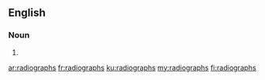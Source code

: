 ==English==

===Noun===
{{head|en|plural}}

# {{plural of|radiograph|lang=en}}

[[ar:radiographs]]
[[fr:radiographs]]
[[ku:radiographs]]
[[my:radiographs]]
[[fi:radiographs]]